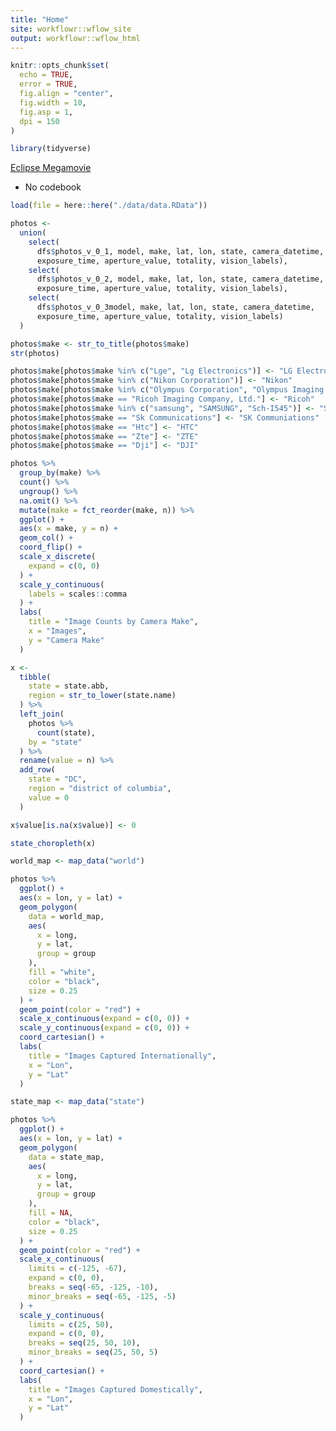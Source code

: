 ```yaml
---
title: "Home"
site: workflowr::wflow_site
output: workflowr::wflow_html
---
```

```r
knitr::opts_chunk$set(
  echo = TRUE, 
  error = TRUE, 
  fig.align = "center",
  fig.width = 10, 
  fig.asp = 1, 
  dpi = 150
)
```

```r
library(tidyverse)
```

[Eclipse Megamovie](http://eclipsemegamovie.org/)

* No codebook

```r
load(file = here::here("./data/data.RData"))
```

```r
photos <- 
  union(
    select(
      dfs$photos_v_0_1, model, make, lat, lon, state, camera_datetime,
      exposure_time, aperture_value, totality, vision_labels), 
    select(
      dfs$photos_v_0_2, model, make, lat, lon, state, camera_datetime,
      exposure_time, aperture_value, totality, vision_labels), 
    select(
      dfs$photos_v_0_3model, make, lat, lon, state, camera_datetime,
      exposure_time, aperture_value, totality, vision_labels)
  )
```

```r
photos$make <- str_to_title(photos$make)
str(photos)
```

```r
photos$make[photos$make %in% c("Lge", "Lg Electronics")] <- "LG Electronics"
photos$make[photos$make %in% c("Nikon Corporation")] <- "Nikon"
photos$make[photos$make %in% c("Olympus Corporation", "Olympus Imaging Corp.")] <- "Olympus"
photos$make[photos$make == "Ricoh Imaging Company, Ltd."] <- "Ricoh"
photos$make[photos$make %in% c("samsung", "SAMSUNG", "Sch-I545")] <- "Samsung"
photos$make[photos$make == "Sk Communications"] <- "SK Communiations"
photos$make[photos$make == "Htc"] <- "HTC"
photos$make[photos$make == "Zte"] <- "ZTE"
photos$make[photos$make == "Dji"] <- "DJI"
```

```r
photos %>% 
  group_by(make) %>% 
  count() %>% 
  ungroup() %>% 
  na.omit() %>% 
  mutate(make = fct_reorder(make, n)) %>% 
  ggplot() + 
  aes(x = make, y = n) + 
  geom_col() + 
  coord_flip() + 
  scale_x_discrete(
    expand = c(0, 0)
  ) + 
  scale_y_continuous(
    labels = scales::comma
  ) + 
  labs(
    title = "Image Counts by Camera Make", 
    x = "Images", 
    y = "Camera Make"
  )
```

```r
x <- 
  tibble(
    state = state.abb, 
    region = str_to_lower(state.name)
  ) %>% 
  left_join(
    photos %>% 
      count(state), 
    by = "state"
  ) %>% 
  rename(value = n) %>% 
  add_row(
    state = "DC", 
    region = "district of columbia", 
    value = 0
  )

x$value[is.na(x$value)] <- 0
```

```r
state_choropleth(x)
```

```r
world_map <- map_data("world")

photos %>% 
  ggplot() +
  aes(x = lon, y = lat) + 
  geom_polygon(
    data = world_map, 
    aes(
      x = long, 
      y = lat, 
      group = group
    ), 
    fill = "white", 
    color = "black", 
    size = 0.25
  ) + 
  geom_point(color = "red") + 
  scale_x_continuous(expand = c(0, 0)) +
  scale_y_continuous(expand = c(0, 0)) + 
  coord_cartesian() + 
  labs(
    title = "Images Captured Internationally", 
    x = "Lon", 
    y = "Lat"
  )
```

```r
state_map <- map_data("state")

photos %>% 
  ggplot() +
  aes(x = lon, y = lat) + 
  geom_polygon(
    data = state_map, 
    aes(
      x = long, 
      y = lat, 
      group = group
    ), 
    fill = NA, 
    color = "black", 
    size = 0.25
  ) + 
  geom_point(color = "red") + 
  scale_x_continuous(
    limits = c(-125, -67), 
    expand = c(0, 0), 
    breaks = seq(-65, -125, -10), 
    minor_breaks = seq(-65, -125, -5)
  ) + 
  scale_y_continuous(
    limits = c(25, 50), 
    expand = c(0, 0), 
    breaks = seq(25, 50, 10), 
    minor_breaks = seq(25, 50, 5)
  ) + 
  coord_cartesian() + 
  labs(
    title = "Images Captured Domestically", 
    x = "Lon", 
    y = "Lat"
  )
```
